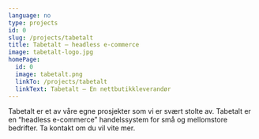 ```yaml
---
language: no
type: projects
id: 0
slug: /projects/tabetalt
title: Tabetalt – headless e-commerce
image: tabetalt-logo.jpg
homePage:
  id: 0
  image: tabetalt.png
  linkTo: /projects/tabetalt
  linkText: Tabetalt – En nettbutikkleverandør
---
```


Tabetalt er et av våre egne prosjekter som vi er svært stolte av. Tabetalt er en
“headless e-commerce” handelssystem for små og mellomstore bedrifter. Ta kontakt
om du vil vite mer.

<TwoCenteredImages
  key="tabetalt"
  firstSrc="tabetalt-web.png"
  secondSrc="admin-panel.png"
/>
